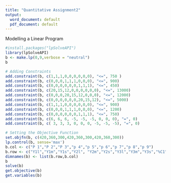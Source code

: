 ```yaml
---
title: "Quantitative Assignment2"
output:
  word_document: default
  pdf_document: default
---
```

Modelling a Linear Program

```r
#install.packages("lpSolveAPI")
library(lpSolveAPI)
b <- make.lp(0,9,verbose = "neutral")
b

# Adding Constraints
add.constraint(b, c(1,1,1,0,0,0,0,0,0), "<=", 750 )
add.constraint(b, c(0,0,0,1,1,1,0,0,0), "<=", 900)
add.constraint(b, c(0,0,0,0,0,0,1,1,1), "<=", 450)
add.constraint(b, c(20,15,12,0,0,0,0,0,0), "<=", 13000)
add.constraint(b, c(0,0,0,20,15,12,0,0,0), "<=", 12000)
add.constraint(b, c(0,0,0,0,0,0,20,15,12), "<=", 5000)
add.constraint(b, c(1,1,1,0,0,0,0,0,0), "<=", 900)
add.constraint(b, c(0,0,0,1,1,1,0,0,0), "<=", 1200)
add.constraint(b, c(0,0,0,0,0,0,1,1,1), "<=", 750)
add.constraint(b, c(6, 6, 6, -5, -5, -5, 0, 0, 0), "=", 0)
add.constraint(b, c( 3, 3, 3, 0, 0, 0, -5, -5, -5), "=", 0)

# Setting the Objective Function
set.objfn(b, c(420,360,300,420,360,300,420,360,300))
lp.control(b, sense='max')
b.col <- c("P 1","P 2","P 3","p 4","p 5","p 6","p 7","p 8","p 9") 
b.row <- c("Y1l","Y1m","Y1s","Y2l", "Y2m","Y2s","Y3l","Y3m","Y3s","%C1","%C2") 
dimnames(b) <- list(b.row,b.col)
b
solve(b)
get.objective(b)
get.variables(b)
```